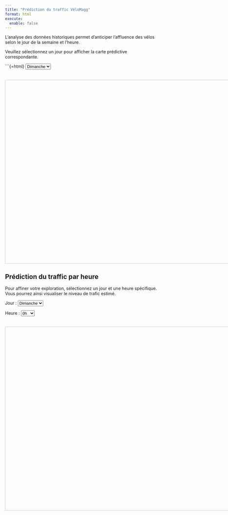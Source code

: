 ```yaml
---
title: "Prédiction du traffic VéloMagg"
format: html
execute: 
  enable: false
---
```

L’analyse des données historiques permet d’anticiper l’affluence des vélos selon le jour de la semaine et l’heure.

Veuillez sélectionnez un jour pour afficher la carte prédictive correspondante.

```{=html}
<select id="day-only-select">
  <option value="lundi">Lundi</option>
  <option value="mardi">Mardi</option>
  <option value="mercredi">Mercredi</option>
  <option value="jeudi">Jeudi</option>
  <option value="vendredi">Vendredi</option>
  <option value="samedi">Samedi</option>
  <option value="dimanche" selected>Dimanche</option>
</select>

<iframe id="day-only-frame" width="800" height="600" style="border:1px solid #ccc; margin-top:20px;"></iframe>


## Prédiction du traffic par heure

Pour affiner votre exploration, sélectionnez un jour et une heure spécifique. Vous pourrez ainsi visualiser le niveau de trafic estimé.

<label for="day-hour-select">Jour :</label>
<select id="day-hour-select">
  <option value="lundi">Lundi</option>
  <option value="mardi">Mardi</option>
  <option value="mercredi">Mercredi</option>
  <option value="jeudi">Jeudi</option>
  <option value="vendredi">Vendredi</option>
  <option value="samedi">Samedi</option>
  <option value="dimanche" selected>Dimanche</option>
</select>

<label for="hour-select">Heure :</label>
<select id="hour-select">
  <option value="0h">0h</option>
  <option value="1h">1h</option>
  <option value="2h">2h</option>
  <option value="3h">3h</option>
  <option value="4h">4h</option>
  <option value="5h">5h</option>
  <option value="6h">6h</option>
  <option value="7h">7h</option>
  <option value="8h">8h</option>
  <option value="9h">9h</option>
  <option value="10h">10h</option>
  <option value="11h">11h</option>
  <option value="12h">12h</option>
  <option value="13h">13h</option>
  <option value="14h">14h</option>
  <option value="15h">15h</option>
  <option value="16h">16h</option>
  <option value="17h">17h</option>
  <option value="18h">18h</option>
  <option value="19h">19h</option>
  <option value="20h">20h</option>
  <option value="21h">21h</option>
  <option value="22h">22h</option>
  <option value="23h">23h</option>
</select>

<iframe id="day-hour-frame" width="800" height="600" style="border:1px solid #ccc; margin-top:20px;"></iframe>

<script>
  const dayOnlySelect = document.getElementById('day-only-select');
  const dayOnlyFrame = document.getElementById('day-only-frame');

  function updateDayOnlyMap() {
    const day = dayOnlySelect.value;
    const path = "carte_prediction_semaine/carte_prediction_" + day + ".html";
    dayOnlyFrame.src = path;
  }

  dayOnlySelect.addEventListener('change', updateDayOnlyMap);
  updateDayOnlyMap(); 


  
  const dayHourSelect = document.getElementById('day-hour-select');
  const hourSelect = document.getElementById('hour-select');
  const dayHourFrame = document.getElementById('day-hour-frame');

  function updateDayHourMap() {
    const day = dayHourSelect.value;
    const hour = hourSelect.value;
    const path = "carte_prediction_" + day + "_heure/carte_prediction_" + day + "_" + hour + ".html";
    dayHourFrame.src = path;
  }

  dayHourSelect.addEventListener('change', updateDayHourMap);
  hourSelect.addEventListener('change', updateDayHourMap);
  updateDayHourMap(); 
</script>